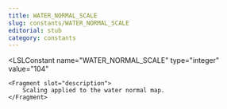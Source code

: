 ```yaml
---
title: WATER_NORMAL_SCALE
slug: constants/WATER_NORMAL_SCALE
editorial: stub
category: constants
---
```


<LSLConstant
	name="WATER_NORMAL_SCALE"
	type="integer"
	value="104"
>
	<Fragment slot="description">
		Scaling applied to the water normal map.
	</Fragment>
</LSLConstant>
